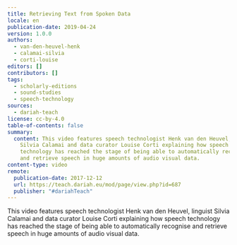 ```yaml
---
title: Retrieving Text from Spoken Data
locale: en
publication-date: 2019-04-24
version: 1.0.0
authors:
  - van-den-heuvel-henk
  - calamai-silvia
  - corti-louise
editors: []
contributors: []
tags:
  - scholarly-editions
  - sound-studies
  - speech-technology
sources:
  - dariah-teach
license: cc-by-4.0
table-of-contents: false
summary:
  content: This video features speech technologist Henk van den Heuvel, linguist
    Silvia Calamai and data curator Louise Corti explaining how speech
    technology has reached the stage of being able to automatically recognise
    and retrieve speech in huge amounts of audio visual data.
content-type: video
remote:
  publication-date: 2017-12-12
  url: https://teach.dariah.eu/mod/page/view.php?id=687
  publisher: "#dariahTeach"
---
```

This video features speech technologist Henk van den Heuvel, linguist Silvia Calamai and data curator Louise Corti explaining how speech technology has reached the stage of being able to automatically recognise and retrieve speech in huge amounts of audio visual data.

<VideoCard title="DH in Practice" subtitle="Retrieving Text from Spoken Data" id="5fskmqgcvtw" image="images/silvia_calamai.jpg" />
